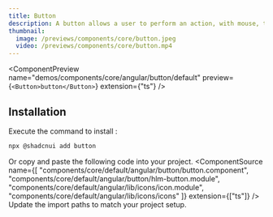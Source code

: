 ```yaml
---
title: Button
description: A button allows a user to perform an action, with mouse, touch, and keyboard interactions.
thumbnail:
  image: /previews/components/core/button.jpeg
  video: /previews/components/core/button.mp4
---
```


<ComponentPreview
  name="demos/components/core/angular/button/default"
  preview={`<Button>button</Button>`}
  extension={"ts"}
/>

## Installation

<Steps>
  <Step>Execute the command to install :</Step>

```bash
npx @shadcnui add button
```

  <Step>Or copy and paste the following code into your project.</Step>
  <ComponentSource name={[
  "components/core/default/angular/button/button.component",
  "components/core/default/angular/button/hlm-button.module",
  "components/core/default/angular/lib/icons/icon.module",
  "components/core/default/angular/lib/icons/icons"
  ]} extension={["ts"]} />
  <Step>Update the import paths to match your project setup.</Step>
</Steps>
